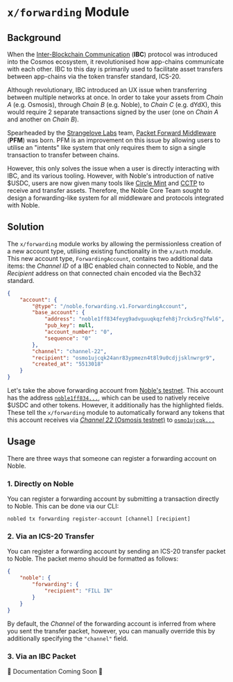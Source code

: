 # `x/forwarding` Module

## Background

When the [Inter-Blockchain Communication][ibc] (**IBC**) protocol was introduced into the Cosmos ecosystem, it revolutionised how app-chains communicate with each other. IBC to this day is primarily used to facilitate asset transfers between app-chains via the token transfer standard, ICS-20.

Although revolutionary, IBC introduced an UX issue when transferring between multiple networks at once. In order to take your assets from *Chain A* (e.g. Osmosis), through *Chain B* (e.g. Noble), to *Chain C* (e.g. dYdX), this would require 2 separate transactions signed by the user (one on *Chain A* and another on *Chain B*).

Spearheaded by the [Strangelove Labs][strangelove] team, [Packet Forward Middleware][pfm] (**PFM**) was born. PFM is an improvement on this issue by allowing users to utilise an "intents" like system that only requires them to sign a single transaction to transfer between chains.

However, this only solves the issue when a user is directly interacting with IBC, and its various tooling. However, with Noble's introduction of native $USDC, users are now given many tools like [Circle Mint][mint] and [CCTP][cctp] to receive and transfer assets. Therefore, the Noble Core Team sought to design a forwarding-like system for all middleware and protocols integrated with Noble.

## Solution

The `x/forwarding` module works by allowing the permissionless creation of a new account type, utilising existing functionality in the `x/auth` module. This new account type, `ForwardingAccount`, contains two additional data items: the *Channel ID* of a IBC enabled chain connected to Noble, and the *Recipient* address on that connected chain encoded via the Bech32 standard.

```json showLineNumbers {10-11}
{
    "account": {
        "@type": "/noble.forwarding.v1.ForwardingAccount",
        "base_account": {
            "address": "noble1ff834feyg9advguuqkqzfeh8j7rckx5rq7fwl6",
            "pub_key": null,
            "account_number": "0",
            "sequence": "0"
        },
        "channel": "channel-22",
        "recipient": "osmo1ujcqk24anr83ypmezn4t8l9u0cdjjsklnwrgr9",
        "created_at": "5513018"
    }
}
```

Let's take the above forwarding account from [Noble's testnet][account]. This account has the address [`noble1ff834...`][account-noble], which can be used to natively receive $USDC and other tokens. However, it additionally has the highlighted fields. These tell the `x/forwarding` module to automatically forward any tokens that this account receives via [*Channel 22* (Osmosis testnet)][channel] to [`osmo1ujcqk...`][account-osmosis]

## Usage

There are three ways that someone can register a forwarding account on Noble.

### 1. Directly on Noble

You can register a forwarding account by submitting a transaction directly to Noble. This can be done via our CLI:

```shell
nobled tx forwarding register-account [channel] [recipient]
```

### 2. Via an ICS-20 Transfer

You can register a forwarding account by sending an ICS-20 transfer packet to Noble. The packet memo should be formatted as follows:

```json
{
    "noble": {
        "forwarding": {
            "recipient": "FILL IN"
        }
    }
}
```

By default, the *Channel* of the forwarding account is inferred from where you sent the transfer packet, however, you can manually override this by additionally specifying the `"channel"` field.

### 3. Via an IBC Packet

🚧 Documentation Coming Soon 🚧

[account]: https://rest.testcosmos.directory/nobletestnet/cosmos/auth/v1beta1/accounts/noble1ff834feyg9advguuqkqzfeh8j7rckx5rq7fwl6
[account-noble]: https://www.mintscan.io/noble-testnet/address/noble1ff834feyg9advguuqkqzfeh8j7rckx5rq7fwl6
[account-osmosis]: https://www.mintscan.io/osmosis-testnet/address/osmo1ujcqk24anr83ypmezn4t8l9u0cdjjsklnwrgr9
[cctp]: https://www.circle.com/en/cross-chain-transfer-protocol
[channel]: https://github.com/cosmos/chain-registry/blob/master/testnets/_IBC/nobletestnet-osmosistestnet.json
[ibc]: https://www.ibcprotocol.dev/
[mint]: https://www.circle.com/en/circle-mint
[pfm]: https://github.com/cosmos/ibc-apps/tree/main/middleware/packet-forward-middleware
[strangelove]: https://strange.love/
